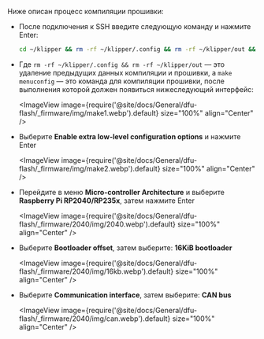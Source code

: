 Ниже описан процесс компиляции прошивки:
* После подключения к SSH введите следующую команду и нажмите Enter:

    ```bash
    cd ~/klipper && rm -rf ~/klipper/.config && rm -rf ~/klipper/out && make menuconfig
    ```

* Где `rm -rf ~/klipper/.config && rm -rf ~/klipper/out` — это удаление предыдущих данных компиляции и прошивки, а `make menuconfig` — это команда для компиляции прошивки, после выполнения которой должен появиться нижеследующий интерфейс:

    <ImageView image={require('@site/docs/General/dfu-flash/_firmware/img/make1.webp').default} size="100%" align="Center" />

* Выберите **Enable extra low-level configuration options** и нажмите Enter

    <ImageView image={require('@site/docs/General/dfu-flash/_firmware/img/make2.webp').default} size="100%" align="Center" />

* Перейдите в меню **Micro-controller Architecture** и выберите **Raspberry Pi RP2040/RP235x**, затем нажмите Enter

    <ImageView image={require('@site/docs/General/dfu-flash/_firmware/2040/img/2040.webp').default} size="100%" align="Center" />

* Выберите **Bootloader offset**, затем выберите: **16KiB bootloader**

    <ImageView image={require('@site/docs/General/dfu-flash/_firmware/2040/img/16kb.webp').default} size="100%" align="Center" />

* Выберите **Communication interface**, затем выберите: **CAN bus**

    <ImageView image={require('@site/docs/General/dfu-flash/_firmware/2040/img/can.webp').default} size="100%" align="Center" />
